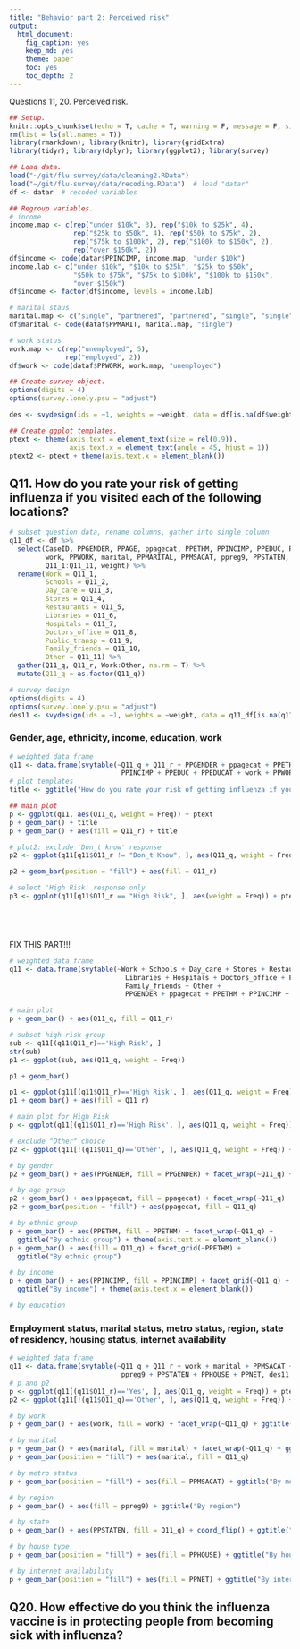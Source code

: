 ```yaml
---
title: "Behavior part 2: Perceived risk"
output: 
  html_document:
    fig_caption: yes
    keep_md: yes
    theme: paper
    toc: yes
    toc_depth: 2
---
```


Questions 11, 20.
Perceived risk.

```r
## Setup.
knitr::opts_chunk$set(echo = T, cache = T, warning = F, message = F, size = "small")
rm(list = ls(all.names = T))
library(rmarkdown); library(knitr); library(gridExtra)
library(tidyr); library(dplyr); library(ggplot2); library(survey)
```

```r
## Load data.
load("~/git/flu-survey/data/cleaning2.RData")
load("~/git/flu-survey/data/recoding.RData")  # load "datar"
df <- datar  # recoded variables
```

```r
## Regroup variables.
# income
income.map <- c(rep("under $10k", 3), rep("$10k to $25k", 4),
                rep("$25k to $50k", 4), rep("$50k to $75k", 2),
                rep("$75k to $100k", 2), rep("$100k to $150k", 2),
                rep("over $150k", 2))
df$income <- code(datar$PPINCIMP, income.map, "under $10k")
income.lab <- c("under $10k", "$10k to $25k", "$25k to $50k",
                "$50k to $75k", "$75k to $100k", "$100k to $150k",
                "over $150k")
df$income <- factor(df$income, levels = income.lab)

# marital staus
marital.map <- c("single", "partnered", "partnered", "single", "single", "single")
df$marital <- code(dataf$PPMARIT, marital.map, "single")

# work status
work.map <- c(rep("unemployed", 5),
              rep("employed", 2))
df$work <- code(dataf$PPWORK, work.map, "unemployed")
```

```r
## Create survey object.
options(digits = 4)
options(survey.lonely.psu = "adjust")

des <- svydesign(ids = ~1, weights = ~weight, data = df[is.na(df$weight)==F, ])
```

```r
## Create ggplot templates.
ptext <- theme(axis.text = element_text(size = rel(0.9)),
               axis.text.x = element_text(angle = 45, hjust = 1))
ptext2 <- ptext + theme(axis.text.x = element_blank())
```



## Q11. How do you rate your risk of getting influenza if you visited each of the following locations?

```r
# subset question data, rename columns, gather into single column
q11_df <- df %>%
  select(CaseID, PPGENDER, PPAGE, ppagecat, PPETHM, PPINCIMP, PPEDUC, PPEDUCAT,
         work, PPWORK, marital, PPMARITAL, PPMSACAT, ppreg9, PPSTATEN, PPHOUSE, PPRENT, PPNET,
         Q11_1:Q11_11, weight) %>%
  rename(Work = Q11_1,
         Schools = Q11_2,
         Day_care = Q11_3,
         Stores = Q11_4,
         Restaurants = Q11_5,
         Libraries = Q11_6,
         Hospitals = Q11_7,
         Doctors_office = Q11_8,
         Public_transp = Q11_9,
         Family_friends = Q11_10,
         Other = Q11_11) %>%
  gather(Q11_q, Q11_r, Work:Other, na.rm = T) %>%
  mutate(Q11_q = as.factor(Q11_q))

# survey design
options(digits = 4)
options(survey.lonely.psu = "adjust")
des11 <- svydesign(ids = ~1, weights = ~weight, data = q11_df[is.na(q11_df$weight)==F, ])
```

### Gender, age, ethnicity, income, education, work

```r
# weighted data frame
q11 <- data.frame(svytable(~Q11_q + Q11_r + PPGENDER + ppagecat + PPETHM +
                            PPINCIMP + PPEDUC + PPEDUCAT + work + PPWORK, des11, round = T))
# plot templates
title <- ggtitle("How do you rate your risk of getting influenza if you visited each of the following locations?")

## main plot
p <- ggplot(q11, aes(Q11_q, weight = Freq)) + ptext
p + geom_bar() + title
p + geom_bar() + aes(fill = Q11_r) + title
```

```r
# plot2: exclude 'Don_t know' response
p2 <- ggplot(q11[q11$Q11_r != "Don_t Know", ], aes(Q11_q, weight = Freq)) + ptext

p2 + geom_bar(position = "fill") + aes(fill = Q11_r)

# select 'High Risk' response only
p3 <- ggplot(q11[q11$Q11_r == "High Risk", ], aes(weight = Freq)) + ptext






```



############## FIX THIS PART!!!

```r
# weighted data frame
q11 <- data.frame(svytable(~Work + Schools + Day_care + Stores + Restaurants +
                             Libraries + Hospitals + Doctors_office + Public_trans +
                             Family_friends + Other + 
                             PPGENDER + ppagecat + PPETHM + PPINCIMP + EDUCAT, des11, round = T))

# main plot
p + geom_bar() + aes(Q11_q, fill = Q11_r)

# subset high risk group
sub <- q11[(q11$Q11_r)=='High Risk', ]
str(sub)
p1 <- ggplot(sub, aes(Q11_q, weight = Freq))

p1 + geom_bar()

p1 <- ggplot(q11[(q11$Q11_r)=='High Risk', ], aes(Q11_q, weight = Freq))
p1 + geom_bar() + aes(fill = Q11_r)

# main plot for High Risk
p <- ggplot(q11[(q11$Q11_r)=='High Risk', ], aes(Q11_q, weight = Freq)) + ptext
```



```r
# exclude "Other" choice
p2 <- ggplot(q11[!(q11$Q11_q)=='Other', ], aes(Q11_q, weight = Freq)) + ptext

# by gender
p2 + geom_bar() + aes(PPGENDER, fill = PPGENDER) + facet_wrap(~Q11_q) + ggtitle("By gender")

# by age group
p2 + geom_bar() + aes(ppagecat, fill = ppagecat) + facet_wrap(~Q11_q) + ggtitle("By age group")
p2 + geom_bar(position = "fill") + aes(ppagecat, fill = Q11_q)

# by ethnic group
p + geom_bar() + aes(PPETHM, fill = PPETHM) + facet_wrap(~Q11_q) +
  ggtitle("By ethnic group") + theme(axis.text.x = element_blank())
p + geom_bar() + aes(fill = Q11_q) + facet_grid(~PPETHM) +
  ggtitle("By ethnic group")

# by income
p + geom_bar() + aes(PPINCIMP, fill = PPINCIMP) + facet_grid(~Q11_q) +
  ggtitle("By income") + theme(axis.text.x = element_blank())

# by education
```

### Employment status, marital status, metro status, region, state of residency, housing status, internet availability

```r
# weighted data frame
q11 <- data.frame(svytable(~Q11_q + Q11_r + work + marital + PPMSACAT +
                            ppreg9 + PPSTATEN + PPHOUSE + PPNET, des11, round = T))
# p and p2
p <- ggplot(q11[(q11$Q11_r)=='Yes', ], aes(Q11_q, weight = Freq)) + ptext
p2 <- ggplot(q11[!(q11$Q11_q)=='Other', ], aes(Q11_q, weight = Freq)) + ptext
```

```r
# by work
p + geom_bar() + aes(work, fill = work) + facet_wrap(~Q11_q) + ggtitle("By employment status")

# by marital
p + geom_bar() + aes(marital, fill = marital) + facet_wrap(~Q11_q) + ggtitle("By marital status")
p + geom_bar(position = "fill") + aes(marital, fill = Q11_q)

# by metro status
p + geom_bar(position = "fill") + aes(fill = PPMSACAT) + ggtitle("By metro status")

# by region
p + geom_bar() + aes(fill = ppreg9) + ggtitle("By region")

# by state
p + geom_bar() + aes(PPSTATEN, fill = Q11_q) + coord_flip() + ggtitle("By state")

# by house type
p + geom_bar(position = "fill") + aes(fill = PPHOUSE) + ggtitle("By house type")

# by internet availability
p + geom_bar(position = "fill") + aes(fill = PPNET) + ggtitle("By internet availability")

```




## Q20. How effective do you think the influenza vaccine is in protecting people from becoming sick with influenza?

```r

```

```r

```

```r

```






